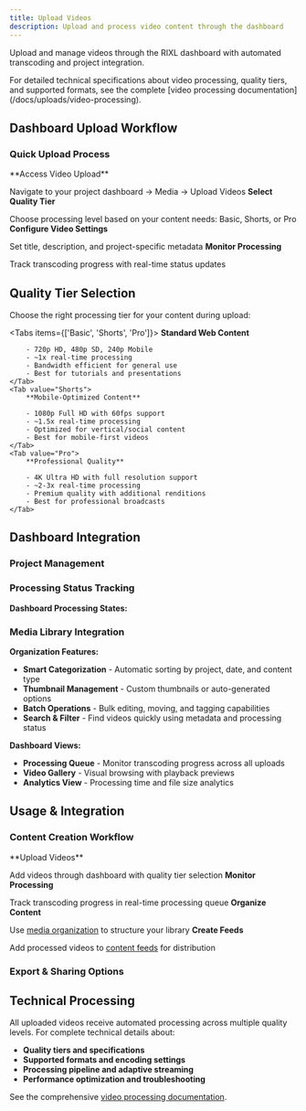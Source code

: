```yaml
---
title: Upload Videos
description: Upload and process video content through the dashboard
---
```



Upload and manage videos through the RIXL dashboard with automated transcoding and project integration.

<Callout type="info">
    For detailed technical specifications about video processing, quality tiers, and supported formats, see the complete [video processing documentation](/docs/uploads/video-processing).
</Callout>

## Dashboard Upload Workflow

### Quick Upload Process

<Steps>
<Step>
**Access Video Upload**

Navigate to your project dashboard → Media → Upload Videos
</Step>
<Step>
**Select Quality Tier**

Choose processing level based on your content needs: Basic, Shorts, or Pro
</Step>
<Step>
**Configure Video Settings**

Set title, description, and project-specific metadata
</Step>
<Step>
**Monitor Processing**

Track transcoding progress with real-time status updates
</Step>
</Steps>

## Quality Tier Selection

Choose the right processing tier for your content during upload:

<Tabs items={['Basic', 'Shorts', 'Pro']}>
    <Tab value="Basic">
        **Standard Web Content**
        
        - 720p HD, 480p SD, 240p Mobile
        - ~1x real-time processing
        - Bandwidth efficient for general use
        - Best for tutorials and presentations
    </Tab>
    <Tab value="Shorts">
        **Mobile-Optimized Content**
        
        - 1080p Full HD with 60fps support
        - ~1.5x real-time processing  
        - Optimized for vertical/social content
        - Best for mobile-first videos
    </Tab>
    <Tab value="Pro">
        **Professional Quality**
        
        - 4K Ultra HD with full resolution support
        - ~2-3x real-time processing
        - Premium quality with additional renditions
        - Best for professional broadcasts
    </Tab>
</Tabs>

## Dashboard Integration

### Project Management

<div className="grid gap-6 sm:grid-cols-2 lg:grid-cols-3 mt-6">
  <InfoCard 
    title="Project Assignment" 
    description="Organize videos by project automatically"
    icon="FolderPlus"
  />
  <InfoCard 
    title="Processing Queue" 
    description="Monitor transcoding progress in real-time"
    icon="Clock"
  />
  <InfoCard 
    title="Team Access" 
    description="Share videos with team members"
    icon="Users"
  />
</div>

### Processing Status Tracking

**Dashboard Processing States:**

<div className="grid gap-4 sm:grid-cols-2 lg:grid-cols-4 mt-6">
  <InfoCard
    title="Uploaded"
    description="Video queued for processing"
    icon="Upload"
  />
  <InfoCard
    title="Processing"
    description="Transcoding in progress"
    icon="Loader"
  />
  <InfoCard
    title="Ready"
    description="All qualities available"
    icon="CheckCircle"
  />
  <InfoCard
    title="Failed"
    description="Processing error occurred"
    icon="AlertTriangle"
  />
</div>

### Media Library Integration

**Organization Features:**
- **Smart Categorization** - Automatic sorting by project, date, and content type
- **Thumbnail Management** - Custom thumbnails or auto-generated options
- **Batch Operations** - Bulk editing, moving, and tagging capabilities
- **Search & Filter** - Find videos quickly using metadata and processing status

**Dashboard Views:**
- **Processing Queue** - Monitor transcoding progress across all uploads
- **Video Gallery** - Visual browsing with playback previews
- **Analytics View** - Processing time and file size analytics

## Usage & Integration

### Content Creation Workflow

<Steps>
<Step>
**Upload Videos**

Add videos through dashboard with quality tier selection
</Step>
<Step>
**Monitor Processing**

Track transcoding progress in real-time processing queue
</Step>
<Step>
**Organize Content**

Use [media organization](/docs/dashboard/media/organize-media) to structure your library
</Step>
<Step>
**Create Feeds**

Add processed videos to [content feeds](/docs/dashboard/feeds) for distribution
</Step>
</Steps>

### Export & Sharing Options

<div className="grid gap-6 sm:grid-cols-2 lg:grid-cols-4 mt-6">
  <InfoCard 
    title="Streaming URLs" 
    description="Adaptive streaming for all devices"
    icon="Play"
  />
  <InfoCard 
    title="Embed Codes" 
    description="Ready-to-use video player embeds"
    icon="Code"
  />
  <InfoCard 
    title="API Access" 
    description="Programmatic video management"
    icon="Database"
  />
  <InfoCard 
    title="Download Links" 
    description="Original and processed file downloads"
    icon="Download"
  />
</div>

## Technical Processing

All uploaded videos receive automated processing across multiple quality levels. For complete technical details about:

- **Quality tiers and specifications**
- **Supported formats and encoding settings**
- **Processing pipeline and adaptive streaming**
- **Performance optimization and troubleshooting**

See the comprehensive [video processing documentation](/docs/uploads/video-processing).